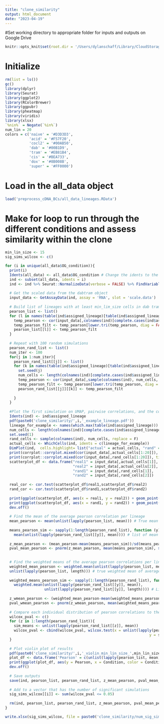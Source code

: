 ```yaml
---
title: "clone_similarity"
output: html_document
date: "2023-04-19"
---
```


#Set working directory to appropriate folder for inputs and outputs on Google Drive
```r

knitr::opts_knit$set(root.dir = '/Users/dylanschaff/Library/CloudStorage/GoogleDrive-dyschaff@sydshafferlab.com/My Drive/Schaff_Shared/Cloud/Schaff_paper') # for dylan's laptop
```

# Initialize
```r
rm(list = ls())
gc()
library(dplyr)
library(Seurat)
library(ggplot2)
library(RColorBrewer)
library(ggpubr)
library(pheatmap)
library(viridis)
library(xlsx)
`%nin%` = Negate(`%in%`)
num_lin = 20
colors = c('naive' = '#D3D3D3',
           'acid' = '#F57F20',
           'cocl2' = '#00AB50',
           'dab' = '#00B1D9',
           'tram' = '#EB81B4',
           'cis' = '#BEA733',
           'dox' = '#8B008B',
           'super' = '#FF0000')
```

# Load in the all_data object
```r
load('preprocess_cDNA_BCs/all_data_lineages.RData')
```

# Make for loop to run through the different conditions and assess similarity within the clone
```r
min_lin_size <- 15
sig_sims_wilcox <- c()

for (i in unique(all_data$OG_condition)){
  print(i)
  Idents(all_data) <- all_data$OG_condition # Change the idents to the OG condition for subsetting to dabtram
  ind <- subset(all_data, idents = i)
  ind <- ind %>% Seurat::NormalizeData(verbose = FALSE) %>% FindVariableFeatures(selection.method = "vst", nfeatures = 2000) %>%  ScaleData(verbose = FALSE) %>%   RunPCA(verbose = FALSE) %>% FindNeighbors(dims = c(1:20)) %>% FindClusters(resolution = .5) %>% RunUMAP(dims = c(1:20))
  
  # Get the scaled data from the dabtram object
  input_data <- GetAssayData(ind, assay = 'RNA', slot = 'scale.data')
  
  # Build list of lineages with at least min_lim_size cells in dab tram and do pearson correlation
  pearson_list <- list()
  for (l in names(table(ind$assigned_lineage)[table(ind$assigned_lineage) >= min_lin_size])){
    temp_pearson <- cor(input_data[,colnames(ind)[complete.cases(ind$assigned_lineage==l)][ind$assigned_lineage[complete.cases(ind$assigned_lineage==l)] == l]])
    temp_pearson_filt <- temp_pearson[lower.tri(temp_pearson, diag = FALSE)]
    pearson_list[[l]] <- temp_pearson_filt
  }
  
  # Repeat with 100 random simulations
  pearson_rand_list <- list()
  num_iter <- 100 
  for(j in 1:num_iter){
    pearson_rand_list[[j]] <- list()
    for (k in names(table(ind$assigned_lineage)[table(ind$assigned_lineage) >= min_lin_size])){
      set.seed(j)
      num_cells <- length(colnames(ind)[complete.cases(ind$assigned_lineage==k)][ind$assigned_lineage[complete.cases(ind$assigned_lineage==k)] == k])
      temp_pearson <- cor(input_data[,sample(colnames(ind), num_cells, replace = F)]) 
      temp_pearson_filt <- temp_pearson[lower.tri(temp_pearson, diag = FALSE)]
      pearson_rand_list[[j]][[k]] <- temp_pearson_filt
      
    }
  }
  
  #Plot the first simulation on UMAP, pairwise correlations, and the correlations of two cells for figure
  Idents(ind) <- ind$assigned_lineage
  pdf(paste0('clone_similarity/',i,'_example_lineage.pdf'))
  lineage_for_example <- names(which.max(table(ind$assigned_lineage)))
  num_cells <- length(colnames(ind)[complete.cases(ind$assigned_lineage==lineage_for_example)][ind$assigned_lineage[complete.cases(ind$assigned_lineage==lineage_for_example)] == lineage_for_example])
  set.seed(1)
  rand_cells <- sample(colnames(ind), num_cells, replace = F)
  actual_cells <- WhichCells(ind, idents = c(lineage_for_example))
  DimPlot(ind,  cells.highlight= list("actual" = actual_cells, "rand" = rand_cells), cols.highlight = c( "rand" = "bisque4", "actual" = colors[[i]]), pt.size  =2, sizes.highlight = 6)
  print(corrplot::corrplot.mixed(cor(input_data[,actual_cells[1:20]]), title = 'actual - subset 20 cells',mar=c(0,0,1,0), upper = 'color', lower = 'number'))
  print(corrplot::corrplot.mixed(cor(input_data[,rand_cells[1:20]]), title = 'rand - subset 20 cells',mar=c(0,0,1,0), upper = 'color', lower = 'number'))
  scatterplot_df <- data.frame("real1" = input_data[,actual_cells[1]],
                               "real2" = input_data[,actual_cells[2]],
                               "rand1" = input_data[,rand_cells[1]],
                               "rand2" = input_data[,rand_cells[2]])
  
  real_cor <- cor.test(scatterplot_df$real1,scatterplot_df$real2)
  rand_cor <- cor.test(scatterplot_df$rand1,scatterplot_df$rand2)
  
  print(ggplot(scatterplot_df, aes(x = real1, y = real2)) + geom_point(color = colors[[i]]) + geom_smooth(method=lm, se=FALSE, linetype = 'dashed', color = 'darkred') + lims(x=c(-3,12), y=c(-3,12)) + ggtitle(paste('Real data - pearson =', round(real_cor$estimate,2) , '- pval =' , real_cor$p.value))+ coord_fixed())
  print(ggplot(scatterplot_df, aes(x = rand1, y = rand2)) + geom_point(color = 'bisque4')+ geom_smooth(method=lm, se=FALSE, linetype = 'dashed', color = 'darkred') + lims(x=c(-3,12), y=c(-3,12)) + ggtitle(paste('Random data - pearson =', round(rand_cor$estimate,2) , '- pval =' , rand_cor$p.value))+ coord_fixed())
  dev.off() 
  
  # Find the mean of the average pearson correlation per lineage
  mean_pearson <- mean(unlist(lapply(pearson_list, mean))) # True mean of average correlations per lineage
  
  means_pearson_sim <- sapply(1:length(pearson_rand_list), function (y)
    mean(unlist(lapply(pearson_rand_list[[y]], mean)))) # list of mean of average correlations per lineage
  
  z_mean_pearson <- (mean_pearson-mean(means_pearson_sim))/sd(means_pearson_sim) # Z score comparing mean to simulations
  pval_mean_pearson <- pnorm(z_mean_pearson, mean(means_pearson_sim), sd(means_pearson_sim), lower.tail = F) # calculate p value from z score
  
  
  # Find the weighted means of the average pearson correlations per lineage
  weighted_mean_pearson <- weighted.mean(unlist(lapply(pearson_list, mean)),
  unlist(lapply(pearson_list, length))) # true weighted mean of average correlations per lineage
  
  weighted_means_pearson_sim <- sapply(1:length(pearson_rand_list), function(y)
    weighted.mean(unlist(lapply(pearson_rand_list[[y]], mean)),
                  unlist(lapply(pearson_rand_list[[y]], length)))) # List of weighted means of pearson correlations
  
  z_wmean_pearson <- (weighted_mean_pearson-mean(weighted_means_pearson_sim))/sd(weighted_means_pearson_sim) # Z score comparing mean to simulations
  pval_wmean_pearson <- pnorm(z_wmean_pearson, mean(weighted_means_pearson_sim), sd(weighted_means_pearson_sim), lower.tail = F) # calculate p value from z score
  
  # Compare each individual distribution of pearson correlations to the observed correlation by wilcoxon rank sum test and track pval
  wilcox_pval <- c()
  for (z in 1:length(pearson_rand_list)){
    sim_means <- unlist(lapply(pearson_rand_list[[z]], mean))
    wilcox_pval <- cbind(wilcox_pval, wilcox.test(x = unlist(lapply(pearson_list, mean)),
                                                                  y = sim_means, alternative = 'greater')$p.value)
  }
  
  # Plot violin plot of results
  pdf(paste0('clone_similarity/',i,'_violin_min_lin_size_',min_lin_size,'.pdf'))
  plot_df <- data.frame('Pearson' = c(unlist(lapply(pearson_list, mean)),unlist(lapply(pearson_rand_list[[1]], mean))), 'Condition' = c(rep('Data',length(pearson_list)),rep('Simulation', length(pearson_rand_list[[1]]))))
  print(ggplot(plot_df, aes(y = Pearson, x = Condition, color = Condition,fill = Condition)) + geom_violin(position="identity", alpha = 0.5) + geom_jitter(shape=16, position=position_jitter(0.2), size = 3) + scale_color_manual(values=c(colors[[i]],'bisque4')) + scale_fill_manual(values=c(colors[[i]],'bisque4')) + labs(y = 'Mean of pearson correlations per lineage', title = i))
  dev.off()
  
  # Save outputs
  save(ind, pearson_list, pearson_rand_list, z_mean_pearson, pval_mean_pearson, z_wmean_pearson, pval_wmean_pearson,  wilcox_pval, file = paste0('clone_similarity/',i,'_sim_results_min_lin_size_',min_lin_size,'.RData'))
  
  # Add to a vector that has the number of significant simulations
  sig_sims_wilcox[[i]] <- sum(wilcox_pval <= 0.05)
  
  rm(ind, pearson_list, pearson_rand_list, z_mean_pearson, pval_mean_pearson, z_wmean_pearson, pval_wmean_pearson,  wilcox_pval)
}

write.xlsx(sig_sims_wilcox, file = paste0('clone_similarity/num_sig_sim_results_min_lin_size_',min_lin_size,'.xlsx'))
```